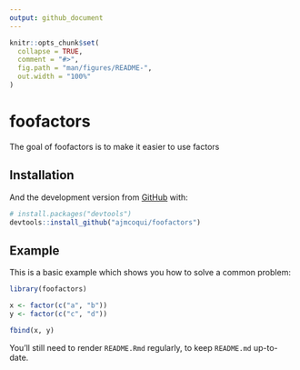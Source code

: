 ```yaml
---
output: github_document
---
```


<!-- README.md is generated from README.Rmd. Please edit that file -->

```r
knitr::opts_chunk$set(
  collapse = TRUE,
  comment = "#>",
  fig.path = "man/figures/README-",
  out.width = "100%"
)
```
# foofactors

<!-- badges: start -->
<!-- badges: end -->

The goal of foofactors is to make it easier to use factors

## Installation

And the development version from [GitHub](https://github.com/) with:

``` r
# install.packages("devtools")
devtools::install_github("ajmcoqui/foofactors")
```

## Example

This is a basic example which shows you how to solve a common problem:

```r
library(foofactors)

x <- factor(c("a", "b"))
y <- factor(c("c", "d"))

fbind(x, y)

```

You'll still need to render `README.Rmd` regularly, to keep `README.md` up-to-date.
